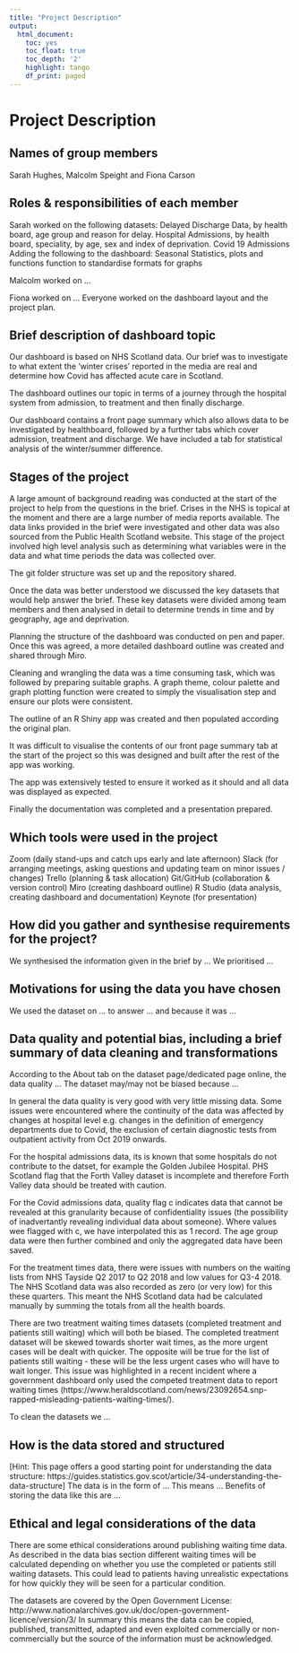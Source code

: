 ```yaml
---
title: "Project Description"
output:
  html_document:
    toc: yes
    toc_float: true
    toc_depth: '2'
    highlight: tango
    df_print: paged
---
```


# Project Description

## Names of group members
Sarah Hughes, Malcolm Speight and Fiona Carson

## Roles & responsibilities of each member

Sarah worked on the following datasets: 
Delayed Discharge Data, by health board, age group and reason for delay. 
Hospital Admissions, by health board, speciality, by age, sex and index of deprivation.
Covid 19 Admissions
Adding the following to the dashboard:
Seasonal Statistics, plots and functions 
function to standardise formats for graphs

Malcolm worked on …

Fiona worked on …
Everyone worked on the dashboard layout and the project plan.

## Brief description of dashboard topic
Our dashboard is based on NHS Scotland data. Our brief was to investigate to what extent the 'winter crises' reported in the media are real and determine how Covid has affected acute care in Scotland. 

The dashboard outlines our topic in terms of a journey through the hospital system from admission, to treatment and then finally discharge. 

Our dashboard contains a front page summary which also allows data to be investigated by healthboard, followed by a further tabs which cover admission, treatment and discharge. We have included a tab for statistical analysis of the winter/summer difference.

## Stages of the project
A large amount of background reading was conducted at the start of the project to help from the questions in the brief. Crises in the NHS is topical at the moment and there are a large number of media reports available. 
The data links provided in the brief were investigated and other data was also sourced from the Public Health Scotland website. This stage of the project involved high level analysis such as determining what variables were in the data and what time periods the data was collected over.

The git folder structure was set up and the repository shared. 

Once the data was better understood we discussed the key datasets that would help answer the brief. These key datasets were divided among team members and then analysed in detail to determine trends in time and by geography, age and deprivation. 

Planning the structure of the dashboard was conducted on pen and paper. Once this was agreed, a more detailed dashboard outline was created and shared through Miro. 

Cleaning and wrangling the data was a time consuming task, which was followed by preparing suitable graphs. A graph theme, colour palette and graph plotting function were created to simply the visualisation step and ensure our plots were consistent.

The outline of an R Shiny app was created and then populated according the original plan.

It was difficult to visualise the contents of our front page summary tab at the start of the project so this was designed and built after the rest of the app was working.

The app was extensively tested to ensure it worked as it should and all data was displayed as expected. 

Finally the documentation was completed and a presentation prepared. 


## Which tools were used in the project
Zoom (daily stand-ups and catch ups early and late afternoon)
Slack (for arranging meetings, asking questions and updating team on minor issues / changes)
Trello (planning & task allocation)
Git/GitHub (collaboration & version control)
Miro (creating dashboard outline)
R Studio (data analysis, creating dashboard and documentation)
Keynote (for presentation)

## How did you gather and synthesise requirements for the project?
We synthesised the information given in the brief by …
We prioritised …

## Motivations for using the data you have chosen
We used the dataset on … to answer … and because it was …

## Data quality and potential bias, including a brief summary of data cleaning and transformations
According to the About tab on the dataset page/dedicated page online, the data quality …
The dataset may/may not be biased because …

In general the data quality is very good with very little missing data. Some issues were encountered where the continuity of the data was affected by changes at hospital level e.g. changes in the definition of emergency departments due to Covid, the exclusion of certain diagnostic tests from outpatient activity from Oct 2019 onwards. 

For the hospital admissions data, its is known that some hospitals do not contribute to the datset, for example the Golden Jubilee Hospital. PHS Scotland flag that the Forth Valley dataset is incomplete and therefore Forth Valley data should be treated with caution.

For the Covid admissions data, quality flag c indicates data that cannot be revealed at this granularity because of confidentiality issues (the possibility of inadvertantly revealing individual data about someone). Where values wee flagged with c, we have interpolated this as 1 record. The age group data were then further combined and only the aggregated data have been saved. 

For the treatment times data, there were issues with numbers on the waiting lists from NHS Tayside Q2 2017 to Q2 2018 and low values for Q3-4 2018. The NHS Scotland data was also recorded as zero (or very low) for this these quarters. This meant the NHS Scotland data had be calculated manually by summing the totals from all the health boards. 

There are two treatment waiting times datasets (completed treatment and patients still waiting) which will both be biased. The completed treatment dataset will be skewed towards shorter wait times, as the more urgent cases will be dealt with quicker. The opposite will be true for the list of patients still waiting - these will be the less urgent cases who will have to wait longer. This issue was highlighted in a recent incident where a government dashboard only used the competed treatment data to report waiting times (https://www.heraldscotland.com/news/23092654.snp-rapped-misleading-patients-waiting-times/).

To clean the datasets we …


## How is the data stored and structured
[Hint: This page offers a good starting point for understanding the data structure: https://guides.statistics.gov.scot/article/34-understanding-the-data-structure]
The data is in the form of …
This means …
Benefits of storing the data like this are …



## Ethical and legal considerations of the data

There are some ethical considerations around publishing waiting time data. As described in the data bias section different waiting times will be calculated depending on whether you use the completed or patients still waiting datasets. This could lead to patients having unrealistic expectations for how quickly they will be seen for a particular condition. 


The datasets are covered by the Open Government License: http://www.nationalarchives.gov.uk/doc/open-government-licence/version/3/
In summary this means the data can be copied, published, transmitted, adapted and even exploited commercially or non-commercially but the source of the information must be acknowledged. 
